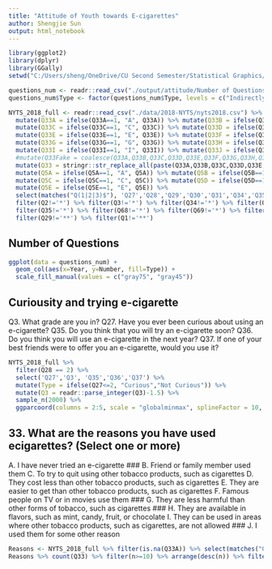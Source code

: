 ```yaml
---
title: "Attitude of Youth towards E-cigarettes"
author: Shengjie Sun
output: html_notebook
---
```


```r
library(ggplot2)
library(dplyr)
library(GGally)
setwd("C:/Users/sheng/OneDrive/CU Second Semester/Statistical Graphics/Final Project")

questions_num <- readr::read_csv("./output/attitude/Number of Questions.csv")
questions_num$Type <- factor(questions_num$Type, levels = c("Indirectly Related", "Directly Related"))

NYTS_2018_full <- readr::read_csv("./data/2018-NYTS/nyts2018.csv") %>% select(matches("Q(1|2|3|5)[A-Z]?$"),  contains('Q33'), 'Q27', 'Q35', 'Q68', 'Q69', 'Q28','Q29','Q30','Q31','Q34','Q36','Q37') %>%
  mutate(Q33A = ifelse(Q33A==1, "A", Q33A)) %>% mutate(Q33B = ifelse(Q33B==1, "B", Q33B)) %>%
  mutate(Q33C = ifelse(Q33C==1, "C", Q33C)) %>% mutate(Q33D = ifelse(Q33D==1, "D", Q33D)) %>%
  mutate(Q33E = ifelse(Q33E==1, "E", Q33E)) %>% mutate(Q33F = ifelse(Q33F==1, "F", Q33F)) %>%
  mutate(Q33G = ifelse(Q33G==1, "G", Q33G)) %>% mutate(Q33H = ifelse(Q33H==1, "H", Q33H)) %>%
  mutate(Q33I = ifelse(Q33I==1, "I", Q33I)) %>% mutate(Q33J = ifelse(Q33J==1, "J", Q33J)) %>%
  #mutate(Q33Fake = coalesce(Q33A,Q33B,Q33C,Q33D,Q33E,Q33F,Q33G,Q33H,Q33I,Q33J)) %>%
  mutate(Q33 = stringr::str_replace_all(paste(Q33A,Q33B,Q33C,Q33D,Q33E,Q33F,Q33G,Q33H,Q33I,Q33J, sep = ""),"NA","")) %>%
  mutate(Q5A = ifelse(Q5A==1, "A", Q5A)) %>% mutate(Q5B = ifelse(Q5B==1, "B", Q5B)) %>%
  mutate(Q5C = ifelse(Q5C==1, "C", Q5C)) %>% mutate(Q5D = ifelse(Q5D==1, "D", Q5D)) %>%
  mutate(Q5E = ifelse(Q5E==1, "E", Q5E)) %>% 
  select(matches("Q(1|2|3)$"), 'Q27','Q28','Q29','Q30','Q31','Q34','Q35','Q36','Q37','Q68','Q69', contains('Q33')) %>%
  filter(Q2!='*') %>% filter(Q3!='*') %>% filter(Q34!='*') %>% filter(Q27!='*') %>% 
  filter(Q35!='*') %>% filter(Q68!='*') %>% filter(Q69!='*') %>% filter(Q37!='*') %>% 
  filter(Q29!='**') %>% filter(Q1!='**')
```

## Number of Questions
```r
ggplot(data = questions_num) + 
  geom_col(aes(x=Year, y=Number, fill=Type)) + 
  scale_fill_manual(values = c("gray75", "gray45"))
```

## Curiousity and trying e-cigarette
Q3. What grade are you in?
Q27. Have you ever been curious about using an e-cigarette?
Q35. Do you think that you will try an e-cigarette soon?
Q36. Do you think you will use an e-cigarette in the next year?
Q37. If one of your best friends were to offer you an e-cigarette, would you use it?
```r
NYTS_2018_full %>% 
  filter(Q28 == 2) %>%
  select('Q27','Q3', 'Q35','Q36','Q37') %>% 
  mutate(Type = ifelse(Q27<=2, "Curious","Not Curious")) %>%
  mutate(Q3 = readr::parse_integer(Q3)-1.5) %>%
  sample_n(2000) %>%
  ggparcoord(columns = 2:5, scale = "globalminmax", splineFactor = 10, alphaLines = 0.5, groupColumn = 6) 
```

## 33. What are the reasons you have used ecigarettes? (Select one or more)
A. I have never tried an e-cigarette
### B. Friend or family member used them
C. To try to quit using other tobacco products, such as cigarettes
D. They cost less than other tobacco products, such as cigarettes
E. They are easier to get than other tobacco products, such as cigarettes
F. Famous people on TV or in movies use them
### G. They are less harmful than other forms of tobacco, such as cigarettes
### H. They are available in flavors, such as mint, candy, fruit, or chocolate
I. They can be used in areas where other tobacco products, such as cigarettes, are not allowed
### J. I used them for some other reason
```r
Reasons <- NYTS_2018_full %>% filter(is.na(Q33A)) %>% select(matches("Q(1|2|3)$"), contains('Q33'))
Reasons %>% count(Q33) %>% filter(n>=10) %>% arrange(desc(n)) %>% filter(n!=75)
```

